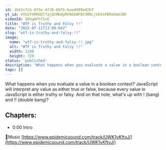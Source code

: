 ```yaml
---
id: 1b43c7cb-8f5e-4f36-bbfb-baadd09ed2bf
yt_id: VVU2YVRMdUlfajQtMHdpRFN6bWFQY3RRLjVEVnFBRmhmU3NF
videoId: 5DVqAFhfSsE
title: "WTF is Truthy and Falsy !!"
date: "2022-07-11T13:00:04Z"
slug: "wtf-is-truthy-and-falsy-!!"
image: 
  name: "wtf-is-truthy-and-falsy-!!.jpg"
  alt: "WTF is Truthy and Falsy !!"
  width: 1280
  height: 720
status: 'published'
description: "What happens when you evaluate a value in a boolean context? JavaScript will interpret any value as either true or false, because every value in JavaScript is either truthy or falsy. And on that note, what's up with ! (bang) and !! (double bang)?"
tags: []
---
```


What happens when you evaluate a value in a boolean context? JavaScript will interpret any value as either true or false, because every value in JavaScript is either truthy or falsy. And on that note, what's up with ! (bang) and !! (double bang)?

## Chapters:

* 0:00​ Intro

🔗Music
[https://www.epidemicsound.com/track/UWK1vKftvJ/](https://www.epidemicsound.com/track/UWK1vKftvJ/)


